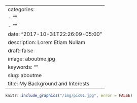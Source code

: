 
---
categories:
- ""
- ""
date: "2017-10-31T22:26:09-05:00"
description: Lorem Etiam Nullam
draft: false
image:  aboutme.jpg
keywords: ""
slug: aboutme
title: My Background and Interests
---

```r
knitr::include_graphics("/img/pic01.jpg", error = FALSE)
```


